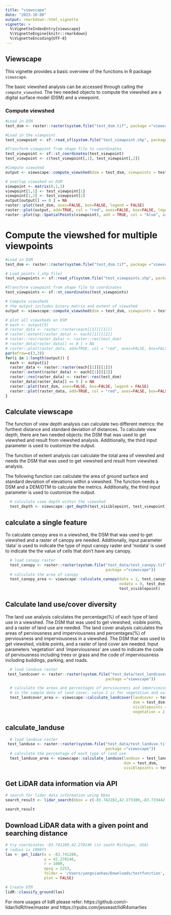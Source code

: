 ```yaml
---
title: "viewscape"
date: "2023-10-08"
output: rmarkdown::html_vignette
vignette: >
  %\VignetteIndexEntry{viewscape}
  %\VignetteEngine{knitr::rmarkdown}
  %\VignetteEncoding{UTF-8}
---
```

## Viewscape

This vignette provides a basic overview of the functions in R package `viewscape`.

The basic viewshed analysis can be accessed through calling the `compute_viewshed`. The two needed objects to compute the viewshed are a digital surface model (DSM) and a viewpoint.

### Compute viewshed

```r
#Load in DSM
test_dsm <- raster::raster(system.file("test_dsm.tif", package ="viewscape"))

#Load in the viewpoint
test_viewpoint <- sf::read_sf(system.file("test_viewpoint.shp", package = "viewscape"))

#Transform viewpoint from shape file to coordinates 
test_viewpoint <- sf::st_coordinates(test_viewpoint)
test_viewpoint <- c(test_viewpoint[,1], test_viewpoint[,2])

#Compute viewshed
output <- viewscape::compute_viewshed(dsm = test_dsm, viewpoints = test_viewpoint, offset_viewpoint = 6, visualization=TRUE)
```

```r
# overlap viewshed on DSM
viewpoint <- matrix(0,1,3)
viewpoint[1,1] <- test_viewpoint[1]
viewpoint[1,2] <- test_viewpoint[2]
output[output[] == 0 ] = NA
raster::plot(test_dsm, axes=FALSE, box=FALSE, legend = FALSE)
raster::plot(output, add=TRUE, col = "red", axes=FALSE, box=FALSE, legend = FALSE)
raster::plot(sp::SpatialPoints(viewpoint), add = TRUE, col = "blue", axes=FALSE, box=FALSE, legend = FALSE)
```
# Compute the viewshed for multiple viewpoints

```r
#Load in DSM
test_dsm <- raster::raster(system.file("test_dsm.tif", package ="viewscape"))

# Load points (.shp file)
test_viewpoints <- sf::read_sf(system.file("test_viewpoints.shp", package = "viewscape"))

#Transform viewpoint from shape file to coordinates 
test_viewpoints <- sf::st_coordinates(test_viewpoints)

# Compute viewsheds
# the output includes binary matrix and extent of viewshed 
output <- viewscape::compute_viewshed(dsm = test_dsm, viewpoints = test_viewpoints, offset_viewpoint = 6, multiviewpoints = TRUE)
```

```r
# plot all viewsheds on DSM
# each <- output[5]
# raster_data <- raster::raster(each[[1]][[1]])
# raster::extent(raster_data) <- each[[1]][[2]]
# raster::res(raster_data) <- raster::res(test_dsm)
# raster_data[raster_data[] == 0 ] = NA
# raster::plot(raster_data, add=TRUE, col = "red", axes=FALSE, box=FALSE, legend = FALSE)
par(mfrow=c(3,3))
for(i in 1:length(output)) {
  each <- output[i]
  raster_data <- raster::raster(each[[1]][[1]])
  raster::extent(raster_data) <- each[[1]][[2]]
  raster::res(raster_data) <- raster::res(test_dsm)
  raster_data[raster_data[] == 0 ] = NA
  raster::plot(test_dsm, axes=FALSE, box=FALSE, legend = FALSE)
  raster::plot(raster_data, add=TRUE, col = "red", axes=FALSE, box=FALSE, legend = FALSE)
}
```

## Calculate viewscape

The function of view depth analysis can calculate two different metrics: the furthest distance and standard deviation of distances. To calculate view depth, there are two needed objects: the DSM that was used to get viewshed and result from viewshed analysis. Additionally, the third input parameter is used to customize the output.

The function of extent analysis can calculate the total area of viewshed and needs the DSM that was used to get viewshed and result from viewshed analysis. 

The following function can calculate the area of ground surface and standard deviation of elevations within a viewshed. The function needs a DSM and a DEM/DTM to calculate the metrics. Additionally, the third input parameter is used to customize the output.

```r
  # calculate view depth within the viewshed
  test_depth <- viewscape::get_depth(test_visiblepoint, test_viewpoint, 3)
```


## calculate a single feature

To calculate canopy area in a viewshed, the DSM that was used to get viewshed and a raster of canopy are needed. Additionally, input parameter 'data' is used to indicate the type of input canopy raster and 'nodata' is used to indicate the the value of cells that don't have any canopy.

```r
  # load canopy raster
  test_canopy <- raster::raster(system.file("test_data/test_canopy.tif",
                                            package ="viewscape"))
  # calculate the area of canopy
  test_canopy_area <- viewscape::calculate_canopy(data = 1, test_canopy, 
                                                  nodata = 0, test_dsm, 
                                                  test_visiblepoint)
```

## Calculate land use/cover diversity

The land use analysis calculates the percentage(%) of each type of land use in a viewshed. The DSM that was used to get viewshed, visible points, and a raster of land use are needed.
The land cover analysis calculates the areas of perviousness and imperviousness and percentages(%) of perviousness and imperviousness in a viewshed. The DSM that was used to get viewshed, visible points, and a raster of land cover are needed. Input parameters 'vegetation' and 'imperviousness' are used to indicate the code of perviousness including trees or grass and the code of imperviousness including buildings, parking, and roads.

```r
  # load landuse raster
 test_landcover <- raster::raster(system.file("test_data/test_landcover.tif",
                                            package ="viewscape"))

  # calculate the areas and percentages of perviousness and imperviousness 
  # in the sample data of land cover, value 2 is for vegetation and value 4 is for imperviousness
  test_landcover_area <- viewscape::calculate_landcover(landcover = test_landcover, 
                                                        dsm = test_dsm,
                                                        visiblepoints = test_visiblepoint,
                                                        vegetation = 2, imperviousness = 4)
```

## calculate_landuse

```r
  # load landuse raster
 test_landuse <- raster::raster(system.file("test_data/test_landuse.tif",
                                            package ="viewscape"))
  # calculate the percentage of each type of land use  
  test_landuse_area <- viewscape::calculate_landuse(landuse = test_landuse, 
                                                    dsm = test_dsm,
                                                    visiblepoints = test_visiblepoint)
```

## Get LiDAR data information via API 

```r
# search for lidar data information using bbox
search_result <- lidar_search(bbox = c(-83.742282,42.273389,-83.733442,42.278724), preview = TRUE)
```

```r
search_result
```

## Download LiDAR data with a given point and searching distance
```r
# try coordinates -83.741289,42.270146 (in south Michigan, USA)
# radius is 1000ft
las <- get_lidar(x = -83.741289, 
                 y = 42.270146, 
                 r = 1000, 
                 epsg = 2253,
                 folder = '/Users/yangxiaohao/Downloads/testfunction',
                 plot = FALSE)
```

```r
# Create DTM
lidR::classify_ground(las)
```

For more usages of lidR please refer: https://github.com/r-lidar/lidR/tree/master and https://rpubs.com/jesseast/lidR4smarties
